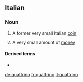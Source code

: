 ==Italian==

===Noun===
{{it-noun|m|quattrini}}

# A former very small Italian [[coin]]
# {{context|by extension|lang=it}} A very small amount of [[money]]

====Derived terms====
* {{l/it|squattrinato}}

[[de:quattrino]]
[[fr:quattrino]]
[[it:quattrino]]